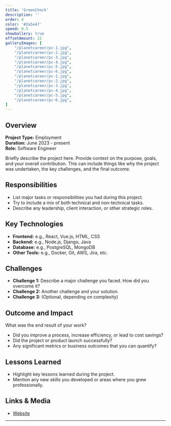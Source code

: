 ```yaml
---
title: 'GreenCheck'
description: ''
order: 4
color: '#2a5e47'
speed: 0.5
showGallery: true
offsetAmount: 22
galleryImages: [
    "/planetcareer/pc-1.jpg",
    "/planetcareer/pc-2.jpg",
    "/planetcareer/pc-3.jpg",
    "/planetcareer/pc-4.jpg",
    "/planetcareer/pc-5.jpg",
    "/planetcareer/pc-6.jpg",
    "/planetcareer/pc-1.jpg",
    "/planetcareer/pc-2.jpg",
    "/planetcareer/pc-3.jpg",
    "/planetcareer/pc-4.jpg",
    "/planetcareer/pc-5.jpg",
    "/planetcareer/pc-6.jpg",
]
---
```


## Overview

**Project Type:** Employment  
**Duration:** June 2023 - present  
**Role:** Software Engineer  

Briefly describe the project here. Provide context on the purpose, goals, and your overall contribution. This can include things like why the project was undertaken, the key challenges, and the final outcome.

## Responsibilities

- List major tasks or responsibilities you had during this project.
- Try to include a mix of both technical and non-technical tasks.
- Describe any leadership, client interaction, or other strategic roles.


## Key Technologies

- **Frontend:** e.g., React, Vue.js, HTML, CSS
- **Backend:** e.g., Node.js, Django, Java
- **Database:** e.g., PostgreSQL, MongoDB
- **Other Tools:** e.g., Docker, Git, AWS, Jira, etc.

## Challenges

- **Challenge 1:** Describe a major challenge you faced. How did you overcome it?  
- **Challenge 2:** Another challenge and your solution.  
- **Challenge 3:** (Optional, depending on complexity)

## Outcome and Impact

What was the end result of your work?  
- Did you improve a process, increase efficiency, or lead to cost savings?  
- Did the project or product launch successfully?  
- Any significant metrics or business outcomes that you can quantify?

## Lessons Learned

- Highlight key lessons learned during the project.
- Mention any new skills you developed or areas where you grew professionally.

## Links & Media

- [Website](https://www.bjss.com/)

---
